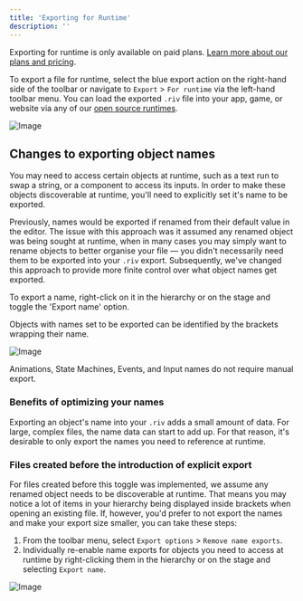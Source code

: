 ```yaml
---
title: 'Exporting for Runtime'
description: ''
---
```


<Note>Exporting for runtime is only available on paid plans. [Learn more about our plans and pricing](https://rive.app/pricing).</Note>

To export a file for runtime, select the blue export action on the right-hand side of the toolbar or navigate to `Export` &gt; `For runtime` via the left-hand toolbar menu. You can load the exported `.riv` file into your app, game, or website via any of our [open source runtimes](/runtimes/).

![Image](/images/editor/exporting/94fc0d7c-cc7e-4b17-a6f7-0a00c98db70e.webp)

## Changes to exporting object names

You may need to access certain objects at runtime, such as a text run to swap a string, or a component to access its inputs. In order to make these objects discoverable at runtime, you'll need to explicitly set it's name to be exported.

Previously, names would be exported if renamed from their default value in the editor. The issue with this approach was it assumed any renamed object was being sought at runtime, when in many cases you may simply want to rename objects to better organise your file — you didn't necessarily need them to be exported into your `.riv` export. Subsequently, we've changed this approach to provide more finite control over what object names get exported.

To export a name, right-click on it in the hierarchy or on the stage and toggle the 'Export name' option.

<Note>Objects with names set to be exported can be identified by the brackets wrapping their name.</Note>

![Image](/images/editor/exporting/8a147f5b-4e93-4d45-8984-64746ae1417d.webp)

<Note>Animations, State Machines, Events, and Input names do not require manual export.</Note>

### Benefits of optimizing your names

Exporting an object's name into your `.riv` adds a small amount of data. For large, complex files, the name data can start to add up. For that reason, it's desirable to only export the names you need to reference at runtime.

### Files created before the introduction of explicit export

For files created before this toggle was implemented, we assume any renamed object needs to be discoverable at runtime. That means you may notice a lot of items in your hierarchy being displayed inside brackets when opening an existing file. If, however, you'd prefer to not export the names and make your export size smaller, you can take these steps:

1. From the toolbar menu, select `Export options` &gt; `Remove name exports`.
2. Individually re-enable name exports for objects you need to access at runtime by right-clicking them in the hierarchy or on the stage and selecting `Export name`.

![Image](/images/editor/exporting/33b3efc7-3a2d-4c19-9ebd-c2dd1a0636c1.webp)